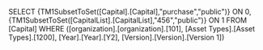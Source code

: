 SELECT {TM1SubsetToSet([Capital].[Capital],"purchase","public")} ON 0, {TM1SubsetToSet([CapitalList].[CapitalList],"456","public")} ON 1 FROM [Capital] WHERE ([organization].[organization].[101], [Asset Types].[Asset Types].[1200], [Year].[Year].[Y2], [Version].[Version].[Version 1])